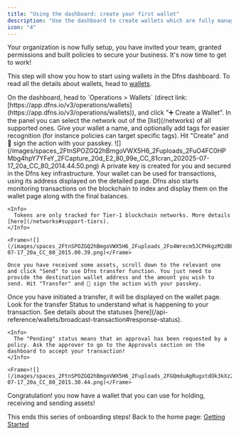 ```yaml
---
title: "Using the dashboard: create your first wallet"
description: "Use the dashboard to create wallets which are fully managed and controlled by your company."
icon: "4"
---
```


Your organization is now fully setup, you have invited your team, granted permissions and built policies to secure your business. It's now time to get to work!

This step will show you how to start using wallets in the Dfns dashboard. To read all the details about wallets, head to [wallets](/api-reference/wallets/index).

<Steps>
  <Step title="Create a new wallet">
    On the dashboard, head to `Operations > Wallets` (direct link: [https://app.dfns.io/v3/operations/wallets](https://app.dfns.io/v3/operations/wallets)), and click "➕ Create a Wallet". In the panel you can select the network out of the [list](/networks) of all supported ones. Give your wallet a name, and optionally add tags for easier recognition (for instance policies can target specific tags). Hit "Create" and 🔑 sign the action with your passkey.
    <Frame>![](/images/spaces_2FtnSPOZGQ2hBmgoVWX5H6_2Fuploads_2FuO4FC0HPMbg4hpY7YFeY_2FCapture_20d_E2_80_99e_CC_81cran_202025-07-17_20a_CC_80_2014.44.50.png)</Frame>
  </Step>

  <Step title="Use your wallets">
    A private key is created for you and secured in the Dfns key infrastructure. Your wallet can be used for transactions, using its address displayed on the detailed page. Dfns also starts monitoring transactions on the blockchain to index and display them on the wallet page along with the final balances.

    <Info>
      Tokens are only tracked for Tier-1 blockchain networks. More details [here](/networks#support-tiers).
    </Info>

    <Frame>![](/images/spaces_2FtnSPOZGQ2hBmgoVWX5H6_2Fuploads_2Fo4Wrecm5JCPHkgzM2dBF_2FCapture_20d_E2_80_99e_CC_81cran_202025-07-17_20a_CC_80_2015.00.39.png)</Frame>

    Once you have received some assets, scroll down to the relevant one and click "Send" to use Dfns transfer function. You just need to provide the destination wallet address and the amount you wish to send. Hit "Transfer" and 🔑 sign the action with your passkey.
  </Step>

  <Step title="Monitor your transactions">
    Once you have initiated a transfer, it will be displayed on the wallet page. Look for the transfer Status to understand what is happening to your transaction. See details about the statuses [here](/api-reference/wallets/broadcast-transaction#response-status).

    <Info>
      The "Pending" status means that an approval has been requested by a policy. Ask the approver to go to the Approvals section on the dashboard to accept your transaction!
    </Info>

    <Frame>![](/images/spaces_2FtnSPOZGQ2hBmgoVWX5H6_2Fuploads_2FGQmduAgRugxtdOk3kXz2_2FCapture_20d_E2_80_99e_CC_81cran_202025-07-17_20a_CC_80_2015.30.44.png)</Frame>
  </Step>
</Steps>

<Check>
  Congratulation! you now have a wallet that you can use for holding, receiving and sending assets!
</Check>

This ends this series of onboarding steps! Back to the home page: [Getting Started](/introduction/quickstart/)
